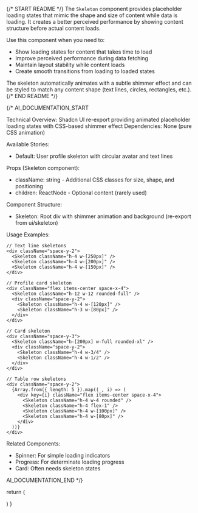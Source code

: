 
{/* START README */}
The `Skeleton` component provides placeholder loading states that mimic the shape and size of content while data is loading. It creates a better perceived performance by showing content structure before actual content loads.

Use this component when you need to:

- Show loading states for content that takes time to load
- Improve perceived performance during data fetching
- Maintain layout stability while content loads
- Create smooth transitions from loading to loaded states

The skeleton automatically animates with a subtle shimmer effect and can be styled to match any content shape (text lines, circles, rectangles, etc.).
{/* END README */}

{/\*
AI_DOCUMENTATION_START

Technical Overview: Shadcn UI re-export providing animated placeholder loading states with CSS-based shimmer effect
Dependencies: None (pure CSS animation)

Available Stories:

- Default: User profile skeleton with circular avatar and text lines

Props (Skeleton component):

- className: string - Additional CSS classes for size, shape, and positioning
- children: ReactNode - Optional content (rarely used)

Component Structure:

- Skeleton: Root div with shimmer animation and background (re-export from ui/skeleton)

Usage Examples:

```tsx
// Text line skeletons
<div className="space-y-2">
  <Skeleton className="h-4 w-[250px]" />
  <Skeleton className="h-4 w-[200px]" />
  <Skeleton className="h-4 w-[150px]" />
</div>

// Profile card skeleton
<div className="flex items-center space-x-4">
  <Skeleton className="h-12 w-12 rounded-full" />
  <div className="space-y-2">
    <Skeleton className="h-4 w-[120px]" />
    <Skeleton className="h-3 w-[80px]" />
  </div>
</div>

// Card skeleton
<div className="space-y-3">
  <Skeleton className="h-[200px] w-full rounded-xl" />
  <div className="space-y-2">
    <Skeleton className="h-4 w-3/4" />
    <Skeleton className="h-4 w-1/2" />
  </div>
</div>

// Table row skeletons
<div className="space-y-2">
  {Array.from({ length: 5 }).map((_, i) => (
    <div key={i} className="flex items-center space-x-4">
      <Skeleton className="h-4 w-4 rounded" />
      <Skeleton className="h-4 flex-1" />
      <Skeleton className="h-4 w-[100px]" />
      <Skeleton className="h-4 w-[80px]" />
    </div>
  ))}
</div>
```

Related Components:

- Spinner: For simple loading indicators
- Progress: For determinate loading progress
- Card: Often needs skeleton states

AI_DOCUMENTATION_END
\*/}

  return (
    <div className="flex items-center space-x-4">
      <Skeleton className="h-12 w-12 rounded-full" />
      <div className="space-y-2">
        <Skeleton className="h-4 w-[250px]" />
        <Skeleton className="h-4 w-[200px]" />
      </div>
    </div>
  )
}

